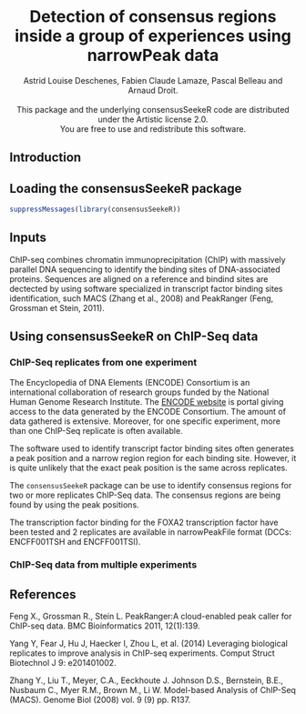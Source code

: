 <!--
%\VignetteEngine{knitr::knitr}
%\VignetteIndexEntry{consensusSeekeR: Detection of consensus peak regions inside a group of experiences using narrowPeak files }
-->

<center> <h1>Detection of consensus regions inside a group of experiences 
using narrowPeak data</h1> </center>

<center>Astrid Louise Deschenes, Fabien Claude Lamaze, Pascal Belleau 
and Arnaud Droit.</center>
</br>
<center>This package and the underlying consensusSeekeR code are distributed 
under the Artistic license 2.0.</center> 
<center>You are free to use and redistribute this software.</center>

## Introduction


## Loading the consensusSeekeR package

```r
suppressMessages(library(consensusSeekeR))
```

## Inputs

ChIP-seq combines chromatin immunoprecipitation (ChIP) with massively parallel 
DNA sequencing to identify the binding sites of DNA-associated proteins. 
Sequences are aligned on a reference and bindind sites are dectected by using
software specialized in transcript factor binding sites identification, such 
MACS (Zhang et al., 2008) and PeakRanger (Feng, Grossman et Stein, 2011).

## Using consensusSeekeR on ChIP-Seq data

### ChIP-Seq replicates from one experiment

The Encyclopedia of DNA Elements (ENCODE) Consortium is an international 
collaboration of research groups funded by the National Human Genome Research 
Institute. The [ENCODE website](https://www.encodeproject.org) is portal 
giving access to the data generated by the ENCODE Consortium. The amount of 
data gathered is extensive. Moreover, for one specific experiment, more than 
one ChIP-Seq replicate is often available.

The software used to identify transcript factor binding sites often generates 
a peak position and a narrow region region for each binding site. However, it 
is quite unlikely that the exact peak position is the same across replicates. 

The `consensusSeekeR` package can be use to identify consensus regions for
two or more replicates ChIP-Seq data. The consensus regions are being found by 
using the peak positions.

The transcription factor binding for the FOXA2 transcription factor have been
tested and 2 replicates are available in narrowPeakFile format (DCCs: 
ENCFF001TSH and ENCFF001TSI).



### ChIP-Seq data from multiple experiments

## References

Feng X., Grossman R., Stein L. PeakRanger:A cloud-enabled peak caller for 
ChIP-seq data. BMC Bioinformatics 2011, 12(1):139.

Yang Y, Fear J, Hu J, Haecker I, Zhou L, et al. (2014) Leveraging biological 
replicates to improve analysis in ChIP-seq experiments. Comput Struct 
Biotechnol J 9: e201401002.

Zhang Y., Liu T., Meyer, C.A., Eeckhoute J. Johnson D.S., Bernstein, B.E., 
Nusbaum C., Myer R.M., Brown M., Li W. Model-based Analysis of 
ChIP-Seq (MACS). Genome Biol (2008) vol. 9 (9) pp. R137.
